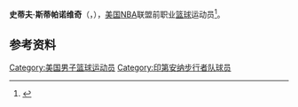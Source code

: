 {{noteTA|G1=NBA}}
{{Infobox NBA Player
| name         = 史蒂夫·斯蒂帕诺维奇<br/>{{lang|en|Steve Stipanovich}}
| number       = 40
| position     = 中锋     
| birth_date   = {{Birth date|1960|11|17}}
| birth_place  = 
| nationality  = {{USA}}
| height_ft    = 6 
| height_in    = 11
| weight_lb    = 245
| highschool   = 
| college      = 
| draft =
| draft_year   = 1983
| draft_round  = 1
| draft_pick   = 2
| draft_team   = [[印第安纳步行者|印第安纳步行者]]
| career_start = 1983
| career_end   = 1988
| teams        = <!-- 效力過球隊 -->
| coach        = <!-- 執教過球隊 -->
| highlights   = <!-- 生涯焦點與獲得獎項 -->
| stat1label   = 
| stat1value   = 
| stat2label   = 
| stat2value   = 
| stat3label   = 
| stat3value   = 
| letter       = 
| bbr          = 
| profile      = 
| HOF          = <!-- 名人堂 -->
| HOF_player   = <!-- 球員名人堂 -->
| HOF_coach    = <!-- 教練名人堂 -->
}}

'''史蒂夫·斯蒂帕诺维奇'''（{{lang-en|'''Steve Stipanovich'''}}，{{Bd|1960年|11月17日||}}），[[美国|美国]][[NBA|NBA]]联盟前职业[[篮球|篮球]]运动员<ref>{{Cite web|url=http://www.basketball-reference.com/players/s/stipast01.html|title=史蒂夫·斯蒂帕诺维奇|accessdate=2016年4月18日|author=|date=|publisher=|archive-date=2016年4月12日|archive-url=https://web.archive.org/web/20160412233003/http://www.basketball-reference.com/players/s/stipast01.html|dead-url=no}}</ref>。

== 参考资料 ==
{{reflist}}

{{Basketball-player-stub}}
{{八大联盟年度最佳男子篮球运动员}}
{{1983 NBA Draft}}

{{Authority control}}
{{DEFAULTSORT:Stipanovich, Steve}}
[[Category:美国男子篮球运动员|Category:美国男子篮球运动员]]
[[Category:印第安纳步行者队球员|Category:印第安纳步行者队球员]]